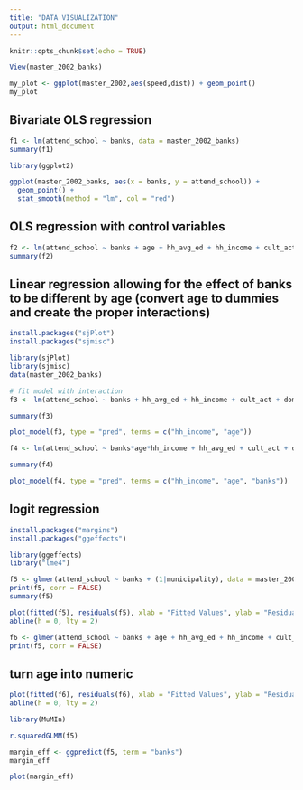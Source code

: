 ```yaml
---
title: "DATA VISUALIZATION"
output: html_document
---
```


```r
knitr::opts_chunk$set(echo = TRUE)
```

```r
View(master_2002_banks)
```

```r
my_plot <- ggplot(master_2002,aes(speed,dist)) + geom_point()
my_plot
```





## Bivariate OLS regression
```r
f1 <- lm(attend_school ~ banks, data = master_2002_banks)
summary(f1)
```

```r
library(ggplot2)
```

```r
ggplot(master_2002_banks, aes(x = banks, y = attend_school)) + 
  geom_point() +
  stat_smooth(method = "lm", col = "red")
```

## OLS regression with control variables 
```r
f2 <- lm(attend_school ~ banks + age + hh_avg_ed + hh_income + cult_act + domestic_hwork, data = master_2002_banks)
summary(f2)
```

## Linear regression allowing for the effect of banks to be different by age (convert age to dummies and create the proper interactions)


```r
install.packages("sjPlot")
install.packages("sjmisc")
```


```r
library(sjPlot)
library(sjmisc)
data(master_2002_banks)

# fit model with interaction
f3 <- lm(attend_school ~ banks + hh_avg_ed + hh_income + cult_act + domestic_hwork + age*hh_income, data = master_2002_banks)

summary(f3)

plot_model(f3, type = "pred", terms = c("hh_income", "age"))
```


```r
f4 <- lm(attend_school ~ banks*age*hh_income + hh_avg_ed + cult_act + domestic_hwork, data = master_2002_banks)

summary(f4)

plot_model(f4, type = "pred", terms = c("hh_income", "age", "banks"))
```


## logit regression
```r
install.packages("margins")
install.packages("ggeffects")
```

```r
library(ggeffects)
library("lme4")
```


```r
f5 <- glmer(attend_school ~ banks + (1|municipality), data = master_2002_banks, family = 'binomial')
print(f5, corr = FALSE)
summary(f5)
```
```r
plot(fitted(f5), residuals(f5), xlab = "Fitted Values", ylab = "Residuals")
abline(h = 0, lty = 2)
```


```r
f6 <- glmer(attend_school ~ banks + age + hh_avg_ed + hh_income + cult_act + domestic_hwork + (1|municipality), data = master_2002_banks, family = 'binomial')
print(f5, corr = FALSE)
```

## turn age into numeric

```r
plot(fitted(f6), residuals(f6), xlab = "Fitted Values", ylab = "Residuals")
abline(h = 0, lty = 2)
```

```r
library(MuMIn)
```

```r
r.squaredGLMM(f5)
```

```r
margin_eff <- ggpredict(f5, term = "banks")
margin_eff
```

```r
plot(margin_eff)
```


